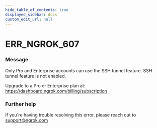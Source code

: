 ```yaml
---
hide_table_of_contents: true
displayed_sidebar: docs
custom_edit_url: null
---
```



# ERR_NGROK_607

### Message
Only Pro and Enterprise accounts can use the SSH tunnel feature.
SSH tunnel feature is not enabled.  

Upgrade to a Pro or Enterprise plan at: https://dashboard.ngrok.com/billing/subscription

### Further help
If you're having trouble resolving this error, please reach out to [support@ngrok.com](mailto:support@ngrok.com?subject=Help%20with%20ERR_NGROK_607)


<ErrorDetails error='err_ngrok_607' />

